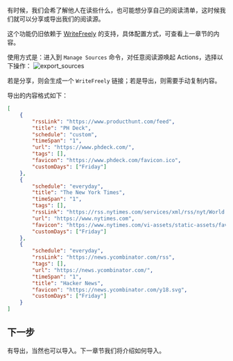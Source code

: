 有时候，我们会希了解他人在读些什么，也可能想分享自己的阅读清单，这时候我们就可以分享或导出我们的阅读源。

这个功能仍旧依赖于 [WriteFreely](https://writefreely.org/) 的支持，具体配置方式，可查看上一章节的内容。

使用方式是：进入到 `Manage Sources` 命令，对任意阅读源唤起 Actions，选择以下操作：
![export_sources](https://tidyread.s3.us-west-2.amazonaws.com/export_sources.png)

若是分享，则会生成一个 `WriteFreely` 链接；若是导出，则需要手动复制内容。

导出的内容格式如下：

```json copy
[
    {
        "rssLink": "https://www.producthunt.com/feed",
        "title": "PH Deck",
        "schedule": "custom",
        "timeSpan": "1",
        "url": "https://www.phdeck.com/",
        "tags": [],
        "favicon": "https://www.phdeck.com/favicon.ico",
        "customDays": ["Friday"]
    },
    {
        "schedule": "everyday",
        "title": "The New York Times",
        "timeSpan": "1",
        "tags": [],
        "rssLink": "https://rss.nytimes.com/services/xml/rss/nyt/World.xml",
        "url": "https://www.nytimes.com",
        "favicon": "https://www.nytimes.com/vi-assets/static-assets/favicon-d2483f10ef688e6f89e23806b9700298.ico",
        "customDays": ["Friday"]
    },
    {
        "schedule": "everyday",
        "rssLink": "https://news.ycombinator.com/rss",
        "tags": [],
        "url": "https://news.ycombinator.com/",
        "timeSpan": "1",
        "title": "Hacker News",
        "favicon": "https://news.ycombinator.com/y18.svg",
        "customDays": ["Friday"]
    }
]
```

## 下一步

有导出，当然也可以导入。下一章节我们将介绍如何导入。
